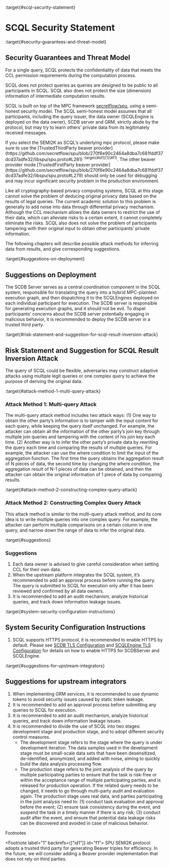 :target{#scql-security-statement}

# SCQL Security Statement

:target{#security-guarantees-and-threat-model}

## Security Guarantees and Threat Model

For a single query, SCQL protects the confidentiality of data that meets the CCL permission requirements during the computation process.

SCQL does not protect queries as queries are designed to be public to all participants in SCQL. SCQL also does not protect the size (dimension) information of intermediate computation results.

SCQL is built on top of the MPC framework [secretflow/spu](https://github.com/secretflow/spu), using a semi-honest security model. The SCQL semi-honest model assumes that all participants, including the query issuer, the data owner (SCQLEngine is deployed on the data owner), SCDB server and GRM, strictly abide by the protocol, but may try to learn others’ private data from its legitimately received messages.

<Container type="warning">
  If you select the SEMI2K as SCQL’s underlying mpc protocol, please make sure to use the [TrustedThirdParty beaver provider](https://github.com/secretflow/spu/blob/270f6e90c2464a8dba7c681fddf37dcd37adfe32/libspu/spu.proto#L281) <sup>:target{#id1}[1](#f1)</sup>. The other beaver provider mode [TrustedFirstParty beaver provider](https://github.com/secretflow/spu/blob/270f6e90c2464a8dba7c681fddf37dcd37adfe32/libspu/spu.proto#L279) should only be used for debugging and may incur significant security problem in the production environment.
</Container>

Like all cryptography-based privacy computing systems, SCQL at this stage cannot solve the problem of deducing original privacy data based on the results of legal queries. The current academic solution to this problem is generally to add noise into data through differential privacy mechanism. Although the CCL mechanism allows the data owners to restrict the use of their data, which can alleviate risks to a certain extent, it cannot completely eliminate the risks. SCQL also does not solve the problem of participants tampering with their original input to obtain other participants’ private information.

The following chapters will describe possible attack methods for inferring data from results, and give corresponding suggestions.

:target{#suggestions-on-deployment}

## Suggestions on Deployment

The SCDB Server serves as a central coordination component in the SCQL system, responsible for translating the query into a hybrid MPC-plaintext execution graph, and then dispatching it to the SCQLEngines deployed on each individual participant for execution. The SCDB server is responsible for generating execution graphs, and it should not be evil. To dispel participants’ concerns about the SCDB server potentially engaging in malicious behavior, it is recommended to deploy the SCDB server in a trusted third party.

:target{#risk-statement-and-suggestion-for-scql-result-inversion-attack}

## Risk Statement and Suggestion for SCQL Result Inversion Attack

The query of SCQL could be flexible, adversaries may construct adaptive attacks using multiple legit queries or one complex query to achieve the purpose of deriving the original data.

:target{#attack-method-1-multi-query-attack}

### Attack Method 1: Multi-query Attack

The multi-query attack method includes two attack ways:
(1) One way to obtain the other party’s information is to tamper with the input content for each query, while keeping the query itself unchanged. For example, the attacker can obtain all the information of the other party’s join key through multiple join queries and tampering with the content of his join key each time.
(2) Another way is to infer the other party’s private data by rewriting the query each time and comparing the results of multiple queries. For example, the attacker can use the where condition to limit the input of the aggregation function. The first time the query obtains the aggregation result of N pieces of data, the second time by changing the where condition, the aggregation result of N-1 pieces of data can be obtained, and then the attacker can obtain the original information of 1 piece of data by comparing results.

:target{#attack-method-2-constructing-complex-query-attack}

### Attack Method 2: Constructing Complex Query Attack

This attack method is similar to the multi-query attack method, and its core idea is to write multiple queries into one complex query.
For example, the attacker can perform multiple comparisons on a certain column in one query, and narrow down the range of data to infer the original data.

:target{#suggestions}

### Suggestions

1. Each data owner is advised to give careful consideration when setting CCL for their own data.
2. When the upstream platform integrates the SCQL system, it’s recommended to add an approval process before running the query. The query is submitted to SCQL for execution only after it has been reviewed and confirmed by all data owners.
3. It is recommended to add an audit mechanism, analyze historical queries, and track down information leakage issues.

:target{#system-security-configuration-instructions}

## System Security Configuration Instructions

1. SCQL supports HTTPS protocol, it is recommended to enable HTTPS by default. Please see [SCDB TLS Configuration](../development/scql_config_manual.mdx#scdb-tls) and [SCQLEngine TLS Configuration](../development/scql_config_manual.mdx#scqlengine-tls) for details on how to enable HTTPS for SCDBServer and SCQLEngine.

:target{#suggestions-for-upstream-integrators}

## Suggestions for upstream integrators

1. When implementing GRM services, it is recommended to use dynamic tokens to avoid security issues caused by static token leakage.
2. It is recommended to add an approval process before submitting any queries to SCQL for execution.
3. It is recommended to add an audit mechanism, analyze historical queries, and track down information leakage issues.
4. It is recommended to divide the use of SCQL into two stages: development stage and production stage, and to adopt different security control measures.
   - The development stage refers to the stage where the query is under development iteration. The data samples used in the development stage must be small-scale data sets that have been desensitized, de-identified, anonymized, and added with noise, aiming to quickly build the data analysis processing flow.
   - The production stage refers to the joint analysis of the query by multiple participating parties to ensure that the task is risk-free or within the acceptance range of multiple participating parties, and is released for production operation. If the related query needs to be changed, it needs to go through multi-party audit and evaluation again. The production stage uses real data, and parties participating in the joint analysis need to: (1) conduct task evaluation and approval before the event; (2) ensure task consistency during the event, and suspend the task in a timely manner if there is any risk; (3) conduct audit after the event, and ensure that potential data leakage risks can be discovered and avoided in case of malicious behavior.

<p className="sidebar-rubric">
  Footnotes
</p>

<Footnote label="1" backrefs={["id1"]} id="f1">
  SPU SEMI2K protocol adopts a trusted third party for generating Beaver triples for efficiency. In the future, we will consider adding a Beaver provider implementation that does not rely on third parties.
</Footnote>
